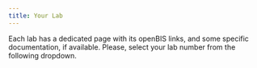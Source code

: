 ```yaml
---
title: Your Lab
---
```



Each lab has a dedicated page with its openBIS links, and some specific documentation, if available.
Please, select your lab number from the following dropdown.

<LabSelector />

